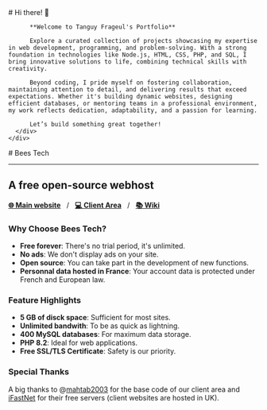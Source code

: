 
<BaseLayout title="Home">
  <BaseCard title="Home">
    <div class="flex">
      <div class="p-6">
          # Hi there! 👋


          **Welcome to Tanguy Frageul's Portfolio**
          
          Explore a curated collection of projects showcasing my expertise in web development, programming, and problem-solving. With a strong foundation in technologies like Node.js, HTML, CSS, PHP, and SQL, I bring innovative solutions to life, combining technical skills with creativity.

          Beyond coding, I pride myself on fostering collaboration, maintaining attention to detail, and delivering results that exceed expectations. Whether it's building dynamic websites, designing efficient databases, or mentoring teams in a professional environment, my work reflects dedication, adaptability, and a passion for learning.

          Let’s build something great together!
      </div>
    </div>

  </BaseCard>

  <BaseCard title="Bees Tech" image="/index.webp">
# Bees Tech

---

## A free open-source webhost

[**🌐 Main website**](https://beestech.fr)&nbsp;&nbsp;&nbsp;/&nbsp;&nbsp;&nbsp;[**💻 Client Area**](https://app.beestech.fr)&nbsp;&nbsp;&nbsp;/&nbsp;&nbsp;&nbsp;[**📚 Wiki**](https://wiki.beestech.fr/en/)

### Why Choose Bees Tech?

- **Free forever**: There's no trial period, it's unlimited.
- **No ads**: We don't display ads on your site.
- **Open source**: You can take part in the development of new functions.
- **Personnal data hosted in France**: Your account data is protected under French and European law.

### Feature Highlights

- **5 GB of disck space**: Sufficient for most sites.
- **Unlimited bandwith**: To be as quick as lightning.
- **400 MySQL databases**: For maximum data storage.
- **PHP 8.2**: Ideal for web applications.
- **Free SSL/TLS Certificate**: Safety is our priority.


### Special Thanks

A big thanks to @[mahtab2003](https://github.com/mahtab2003/) for the base code of our client area and [iFastNet](https://ifastnet.com) for their free servers (client websites are hosted in UK).


  </BaseCard>
</BaseLayout>
